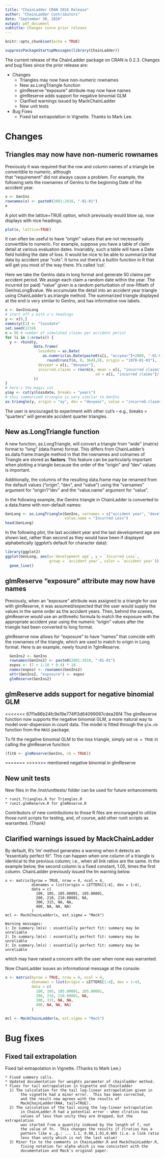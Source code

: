 ```yaml
---
title: "ChainLadder CRAN 2016 Release"
author: "ChainLadder Contributors"
date: "September 30, 2016"
output: pdf_document
subtitle: Changes since prior release
---
```


```r
knitr::opts_chunk$set(echo = TRUE)
```

```r
suppressPackageStartupMessages(library(ChainLadder))

```

The current release of the ChainLadder package on CRAN is
0.2.3.
Changes and bug fixes since the prior release are:

* Changes
    + Triangles may now have non-numeric rownames
    + New as.LongTriangle function
    + glmReserve "exposure" attribute may now have names
    + glmReserve adds support for negative binomial GLM
    + Clarified warnings issued by MackChainLadder
    + New unit tests
* Bug Fixes
    + Fixed tail extrapolation in Vignette. Thanks to Mark Lee.

# Changes

## Triangles may now have non-numeric rownames

Previously it was required that the row and column names of a triangle be convertible
to numeric,
although  
that "requirement" did not always cause a problem.
For example, the following sets the rownames of GenIns to the beginning Date
of the accident year.

```r
x <- GenIns
rownames(x) <- paste0(2001:2010, "-01-01")
x
```

A plot with the lattice=TRUE option,
which previously would blow up,
now displays with nice headings.

```r
plot(x, lattice=TRUE)
```

It can often be useful to have "origin" values that are 
not necessarily convertible to numeric.
For example,
suppose you have a table of claim detail at various evaluation dates.
Invariably, such a table will have a Date field holding the date of loss.
It would be nice to be able to summarize that data by accident year "cuts".
It turns out there's a builtin function in R that will get you most of the way there.
It's called 'cut'.

Here we take the GenIns data in long format and
generate 50 claims per accident period.
We assign each claim a random date within the year.
The incurred (or paid) "value" given is a random perturbation of one-fiftieth of
GenInsLong$value.
We accumulate the detail into an accident year triangle using
ChainLadder's as.triangle method.
The summarized triangle displayed at the end is very similar to GenIns, and
has informative row labels.

```r
x <- GenInsLong
# start off y with x's headings
y <- x[0,]
names(y)[1] <- "lossdate"
set.seed(1234)
n = 50 # number of simulated claims per accident perior
for (i in 1:nrow(x)) {
  y <- rbind(y,
             data.frame(
               lossdate = as.Date(
                 as.numeric(as.Date(paste0(x[i, "accyear"]+2000, "-01-01"))) +
                   round(runif(n, 0, 364),0), origin = "1970-01-01"),
               devyear = x[i, "devyear"],
               incurred.claims = rnorm(n, mean = x[i, "incurred claims"] / n,
                                         sd = x[i, "incurred claims"]/(10*n))
             ))
}
# here's the magic cut
y$ay <- cut(y$lossdate, breaks = "years")
# this summarized triangle is very similar to GenIns
as.triangle(y, origin = "ay", dev = "devyear", value = "incurred.claims")
```

The user is encouraged to experiment with other cut's --
e.g., breaks = "quarters" will generate accident quarter triangles.

## New as.LongTriangle function

A new function, as.LongTriangle, will convert a triangle
from "wide" (matrix) format to "long" (data.frame) format.
This differs from ChainLadder's
as.data.frame.triangle method in that the 
rownames and colnames of Triangle are stored as **factors**.
This feature can be particularly important when plotting a triangle
because the order of the "origin" and "dev" values is important.

Additionally, the columns of the resulting data.frame
may be renamed from the default values ("origin", "dev", and "value")
using the "varnames" argument for "origin"/"dev"
and the "value.name" argument for "value".

In the following example, the GenIns triangle in ChainLadder
is converted to a data.frame with non-default names:

```r
GenLong <- as.LongTriangle(GenIns, varnames = c("accident year", "development age"),
                           value.name = "Incurred Loss")
head(GenLong)
```

In the following plot,
the last accident year and the last development age are shown last, 
rather than second as they would have been if displayed alphabetically
(ggplot's default for character data):

```r
library(ggplot2)
ggplot(GenLong, aes(x=`development age`, y = `Incurred Loss`,
                    group = `accident year`, color = `accident year`)) +
  geom_line()
```


## glmReserve "exposure" attribute may now have names

Previously, when an "exposure" attribute was assigned to a triangle
for use with glmReserve, 
it was assumed/expected that the user would supply the values in the
same order as the accident years. 
Then, behind the scenes, glmReserve would use an arithmetic formula to match
the exposure with the appropriate accident year 
using the numeric "origin" values
after the triangle
had been converted to long format.

glmReserve now allows for "exposure" to have "names"
that coincide with the rownames of the triangle,
which are used to match to origin in Long format.
Here is an example, newly found in ?glmReserve.

```r
  GenIns2 <- GenIns
  rownames(GenIns2) <- paste0(2001:2010, "-01-01")
  expos <- (7 + 1:10 * 0.4) * 10
  names(expos) <- rownames(GenIns2)
  attr(GenIns2, "exposure") <- expos
  glmReserve(GenIns2)
```

## glmReserve adds support for negative binomial GLM
<<<<<<< 67f1e86b24fc9e19e774ff3d64099097cdea26f4
The glmReserve function now supports the negative binomial GLM, a more natural way to model over-dispersion in count data. The model is fitted through the `glm.nb` function from the `MASS` package. 

To fit the negative binomial GLM to the loss triangle, simply set `nb = TRUE` in calling the glmReserve function:
```r
(fit6 <- glmReserve(GenIns, nb = TRUE))
```
=======
>>>>>>> mentioned negative binomial in glmReserve

## New unit tests

New files in the /inst/unittests/ folder can be used for
future enhancements

    * runit.Triangles.R for Triangles.R
    * runit.glmReserve.R for glmReserve.R

Contributors of new contributions to those R files are encouraged
to utilize those runit scripts for testing, 
and, of course, add other runit scripts as warrantted. 
(Thank)

## Clarified warnings issued by MackChainLadder

By default, R's 'lm' method generates a warning when it detects
an "essentially perfect fit".
This can happen when one column of a triangle is identical to the previous column;
i.e., when all link ratios are the same.
In the example below, the second column is a fixed constant, 1.05,
times the first column.
ChainLadder previously issued the lm warning below.

```
x <- matrix(byrow = TRUE, nrow = 4, ncol = 4, 
            dimnames = list(origin = LETTERS[1:4], dev = 1:4),
            data = c(
              100, 105, 105.00001, 105.00001,
              200, 210, 210.00001, NA,
              300, 315, NA, NA,
              400, NA, NA, NA)
            )
mcl <- MackChainLadder(x, est.sigma = "Mack")

Warning messages:
1: In summary.lm(x) : essentially perfect fit: summary may be unreliable
2: In summary.lm(x) : essentially perfect fit: summary may be unreliable
3: In summary.lm(x) : essentially perfect fit: summary may be unreliable
```
which may have raised a concern with the user when none was warranted.

Now ChainLadder issues an informational message at the console:

```r
x <- matrix(byrow = TRUE, nrow = 4, ncol = 4, 
            dimnames = list(origin = LETTERS[1:4], dev = 1:4),
            data = c(
              100, 105, 105.00001, 105.00001,
              200, 210, 210.00001, NA,
              300, 315, NA, NA,
              400, NA, NA, NA)
            )
```

```r
mcl <- MackChainLadder(x, est.sigma = "Mack")
```

# Bug fixes

## Fixed tail extrapolation

Fixed tail extrapolation in Vignette.
(Thanks to Mark Lee.)

    * Fixed summary calls.
    * Updated documentation for weights parameter of chainladder method.
    * Fixes for tail extrapolation in Vignette and Chainladder
      1) The calculation for the tail log-linear extrapolation given in
	       the vignette had a minor error.  This has been corrected,
	       and the result now agrees with the results of
	       MackChainLadder(RAA, tail=TRUE).
      2) The calculation of the tail using the log-linear extrapolation
	       in ChainLadder.R had a potential error - when clratios has
	       values of less than unity they are dropped, but the extrapolation
	       was started from a quantity indexed by the length of f, not
	       the value of fn.  This changes the results if clratios has a
	       pattern like e.,g.: ... 1.1, 0.98,1.01,0.005 (i.e. a link ratio
	       less than unity which is not the last value)
      3) Minor fix to the comments in ChainLadder.R and MackChainLadder.R,
	       fixing notation for alpha which is now consistent with the
	       documentation and Mack's original paper.